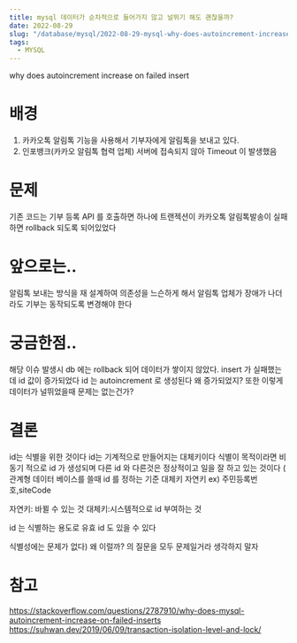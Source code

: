 ```yaml
---
title: mysql 데이터가 순차적으로 들어가지 않고 널뛰기 해도 괜찮을까?
date: 2022-08-29
slug: "/database/mysql/2022-08-29-mysql-why-does-autoincrement-increase-on-failed-insert"
tags:
  - MYSQL
---
```

why does autoincrement increase on failed insert
# 배경
1. 카카오톡 알림톡 기능을 사용해서 기부자에게 알림톡을 보내고 있다.
2. 인포뱅크(카카오 알림톡 협력 업체) 서버에 접속되지 않아 Timeout 이 발생했음

# 문제
기존 코드는
기부 등록 API 를 호출하면 하나에 트랜젝션이
카카오톡 알림톡발송이 실패하면 rollback 되도록 되어있었다

# 앞으로는..
알림톡 보내는 방식을 재 설계하여 의존성을 느슨하게 해서
알림톡 업체가 장애가 나더라도 기부는 동작되도록 변경해야 한다


# 궁금한점..
해당 이슈 발생시 db 에는 rollback 되어 데이터가 쌓이지 않았다.
insert 가 실패했는데 id 값이 증가되었다
id 는 autoincrement 로 생성된다
왜 증가되었지?
또한 이렇게 데이터가 널뛰었을때 문제는 없는건가?

# 결론
id는 식별을 위한 것이다
id는 기계적으로 만들어지는 대체키이다
식별이 목적이라면
비동기 적으로 id 가 생성되며
다른 id 와 다른것은 정상적이고 일을 잘 하고 있는 것이다
(
관계형 데이터 베이스를 쓸때
id 를 정하는 기준
대체키
자연키 ex) 주민등록번호,siteCode

자연키: 바뀔 수 있는 것
대체키:시스템적으로 id 부여하는 것

id 는 식별하는 용도로
유효 id 도 있을 수 있다

식별성에는 문제가 없다)
왜 이럴까? 의 질문을 모두 문제일거라 생각하지 말자

# 참고
https://stackoverflow.com/questions/2787910/why-does-mysql-autoincrement-increase-on-failed-inserts
https://suhwan.dev/2019/06/09/transaction-isolation-level-and-lock/
